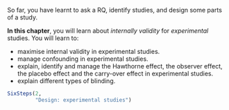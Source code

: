 ::: {.objectivesBox .objectives data-latex="{iconmonstr-target-4-240.png}"}
So far, you have learnt to ask a RQ, identify studies, and design some parts of a study.
\smallskip

**In this chapter**, you will learn about *internally validity* for *experimental* studies. 
You will learn to:

* maximise internal validity in experimental studies.
* manage confounding in experimental studies.
* explain, identify and manage the Hawthorne effect, the observer effect, the placebo effect and the carry-over effect in experimental studies.
* explain different types of blinding.
:::


```r
SixSteps(2, 
         "Design: experimental studies")
```